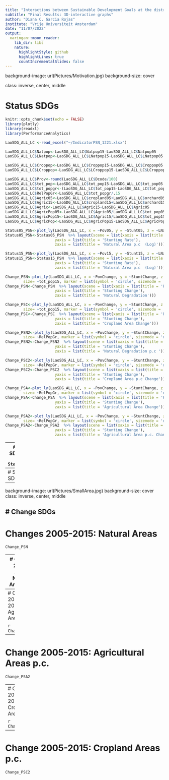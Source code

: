 ```yaml
---
title: "Interactions between Sustainable Development Goals at the district level in Lap PDR"
subtitle: "Final Results: 3D-interactive graphs"
author: "Diana C. Garcia Rojas"
institute: "Vrije Universiteit Amsterdam"
date: "11/07/2022"
output:
  xaringan::moon_reader:
    lib_dir: libs
    nature:
      highlightStyle: github
      highlightLines: true
      countIncrementalSlides: false
---
```

background-image: url(Pictures/Motivation.jpg)
background-size: cover

class: inverse, center, middle

# Status SDGs

```r
knitr::opts_chunk$set(echo = FALSE)
library(plotly)
library(readxl)
library(PerformanceAnalytics)

LaoSDG_ALL_LC <-read_excel("~/IndicatorPSN_1221.xlsx")

LaoSDG_ALL_LC$Natpop<-LaoSDG_ALL_LC$Natpop15-LaoSDG_ALL_LC$Natpop05
LaoSDG_ALL_LC$LNatpop<-LaoSDG_ALL_LC$LNatpop15-LaoSDG_ALL_LC$LNatpop05

LaoSDG_ALL_LC$Croppop<-LaoSDG_ALL_LC$Croppop15-LaoSDG_ALL_LC$Croppop05
LaoSDG_ALL_LC$LCroppop<-LaoSDG_ALL_LC$LCroppop15-LaoSDG_ALL_LC$LCroppop05

LaoSDG_ALL_LC$Prov<-round(LaoSDG_ALL_LC$Dcode/100)
LaoSDG_ALL_LC$tot_pop<-LaoSDG_ALL_LC$tot_pop15-LaoSDG_ALL_LC$tot_pop05
LaoSDG_ALL_LC$tot_popgr<-(LaoSDG_ALL_LC$tot_pop15-LaoSDG_ALL_LC$tot_pop05)/LaoSDG_ALL_LC$tot_pop05
LaoSDG_ALL_LC$RelPopGr<-LaoSDG_ALL_LC$tot_popgr/.15
LaoSDG_ALL_LC$Agric05<-LaoSDG_ALL_LC$cropland05+LaoSDG_ALL_LC$orchard05 +LaoSDG_ALL_LC$grasslands05
LaoSDG_ALL_LC$Agric15<-LaoSDG_ALL_LC$cropland15+LaoSDG_ALL_LC$orchard15 +LaoSDG_ALL_LC$grasslands15
LaoSDG_ALL_LC$Agric<-LaoSDG_ALL_LC$Agric15-LaoSDG_ALL_LC$Agric05
LaoSDG_ALL_LC$AgricPop05<-LaoSDG_ALL_LC$Agric05/LaoSDG_ALL_LC$tot_pop05
LaoSDG_ALL_LC$AgricPop15<-LaoSDG_ALL_LC$Agric15/LaoSDG_ALL_LC$tot_pop15
LaoSDG_ALL_LC$AgricPop<-LaoSDG_ALL_LC$AgricPop15-LaoSDG_ALL_LC$AgricPop05

Status05_PSN<-plot_ly(LaoSDG_ALL_LC, x = ~Pov05, y = ~Stunt05, z = ~LNatpop05, type = "scatter3d", mode = "markers", color=~factor(Province), size= ~tot_pop05, marker = list(symbol = 'circle', sizemode = 'diameter'), sizes = c(5, 50))
Status05_PSN<-Status05_PSN  %>% layout(scene = list(xaxis = list(title = 'Poverty Rate'),
                      yaxis = list(title = 'Stunting Rate'),
                      zaxis = list(title = 'Natural Area p.c  (Log)')))

Status15_PSN<-plot_ly(LaoSDG_ALL_LC, x = ~Pov15, y = ~Stunt15, z = ~LNatpop15, type = "scatter3d", mode = "markers", color=~factor(Province), size= ~tot_pop15, marker = list(symbol = 'circle', sizemode = 'diameter'), sizes = c(5, 50))
Status15_PSN<-Status15_PSN  %>% layout(scene = list(xaxis = list(title = 'Poverty Rate'),
                      yaxis = list(title = 'Stunting Rate'),
                      zaxis = list(title = 'Natural Area p.c  (Log)')))

Change_PSN<-plot_ly(LaoSDG_ALL_LC, x = ~PovChange, y = ~StuntChange, z = ~(-NatChange), type = "scatter3d", mode = "markers", color=~factor(Province), 
        size= ~tot_pop15, marker = list(symbol = 'circle', sizemode = 'diameter'), sizes = c(5, 50))
Change_PSN<-Change_PSN  %>% layout(scene = list(xaxis = list(title = 'Poverty Change'),
                      yaxis = list(title = 'Stunting Change'),
                      zaxis = list(title = 'Natural Degradation')))

Change_PSC<-plot_ly(LaoSDG_ALL_LC, x = ~PovChange, y = ~StuntChange, z = ~cropland, type = "scatter3d", mode = "markers", color=~factor(Province), 
        size= ~tot_pop15, marker = list(symbol = 'circle', sizemode = 'diameter'), sizes = c(5, 50))
Change_PSC<-Change_PSC  %>% layout(scene = list(xaxis = list(title = 'Poverty Change'),
                      yaxis = list(title = 'Stunting Change'),
                      zaxis = list(title = 'Cropland Area Change')))

Change_PSN2<-plot_ly(LaoSDG_ALL_LC, x = ~PovChange, y = ~StuntChange, z = ~(-Natpop), type = "scatter3d", mode = "markers", color=~factor(Province), 
        size= ~RelPopGr, marker = list(symbol = 'circle', sizemode = 'diameter'), sizes = c(5, 50))
Change_PSN2<-Change_PSN2  %>% layout(scene = list(xaxis = list(title = 'Poverty Change'),
                      yaxis = list(title = 'Stunting Change'),
                      zaxis = list(title = 'Natural Degradation p.c ')))

Change_PSC2<-plot_ly(LaoSDG_ALL_LC, x = ~PovChange, y = ~StuntChange, z = ~Croppop, type = "scatter3d", mode = "markers", color=~factor(Province), 
        size= ~RelPopGr, marker = list(symbol = 'circle', sizemode = 'diameter'), sizes = c(5, 50))
Change_PSC2<-Change_PSC2  %>% layout(scene = list(xaxis = list(title = 'Poverty Change'),
                      yaxis = list(title = 'Stunting Change'),
                      zaxis = list(title = 'Cropland Area p.c Change')))

Change_PSA<-plot_ly(LaoSDG_ALL_LC, x = ~PovChange, y = ~StuntChange, z = ~Agric, color=~factor(Province),
        size= ~RelPopGr, marker = list(symbol = 'circle', sizemode = 'diameter'), sizes = c(5, 50))
Change_PSA<-Change_PSA  %>% layout(scene = list(xaxis = list(title = 'Poverty Change'),
                      yaxis = list(title = 'Stunting Change'),
                      zaxis = list(title = 'Agricultural Area Change')))

Change_PSA2<-plot_ly(LaoSDG_ALL_LC, x = ~PovChange, y = ~StuntChange, z = ~AgricPop, color=~factor(Province),
        size= ~RelPopGr, marker = list(symbol = 'circle', sizemode = 'diameter'), sizes = c(5, 50))
Change_PSA2<-Change_PSA2  %>% layout(scene = list(xaxis = list(title = 'Poverty Change'),
                      yaxis = list(title = 'Stunting Change'),
                      zaxis = list(title = 'Agricultural Area p.c. Change')))

```

---
# Status SDGs 2005
```r
Status05_PSN
```
---
# Status SDGs 2015
```r
Status15_PSN
```
---
background-image: url(Pictures/SmallArea.jpg)
background-size: cover
class: inverse, center, middle

# Change SDGs
---
# Changes 2005-2015: Natural Areas
```r
Change_PSN
```
---
# Change 2005-2015: Natural Areas p.c.

```r
Change_PSN2
```
---
# Change 2005-2015: Agricultural Areas

```r
Change_PSA
```
---
# Change 2005-2015: Agricultural Areas p.c.

```r
Change_PSA2
```
---
# Changes 2005-2015: Cropland Areas

```r
Change_PSC
```
---
# Change 2005-2015: Cropland Areas p.c.

```r
Change_PSC2
```

